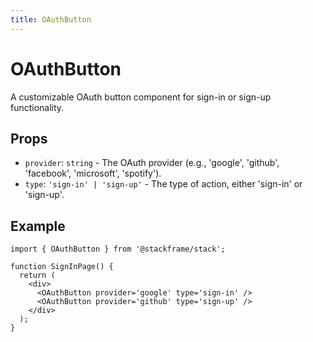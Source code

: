```yaml
---
title: OAuthButton
---
```


# OAuthButton

A customizable OAuth button component for sign-in or sign-up functionality.

## Props

- `provider`: `string` - The OAuth provider (e.g., 'google', 'github', 'facebook', 'microsoft', 'spotify').
- `type`: `'sign-in' | 'sign-up'` - The type of action, either 'sign-in' or 'sign-up'.

## Example

```tsx
import { OAuthButton } from '@stackframe/stack';

function SignInPage() {
  return (
    <div>
      <OAuthButton provider='google' type='sign-in' />
      <OAuthButton provider='github' type='sign-up' />
    </div>
  );
}
```